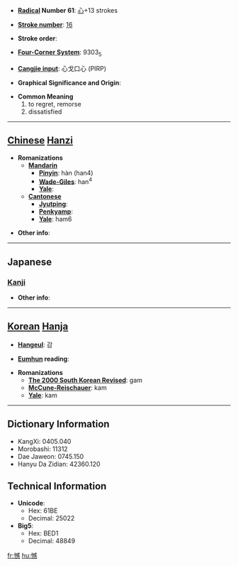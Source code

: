 * '''[[Wiktionary:Chinese radical index| Radical]] Number 61''': [[Wiktionary:Chinese radical index 心|心]]+13 strokes

* '''[[Wiktionary:Chinese total strokes index|Stroke number]]''': [[Wiktionary:Chinese total strokes index 16|16]]

* '''Stroke order''': 

* '''[[Wiktionary:Chinese four corner index|Four-Corner System]]''': 9303<sub>5</sub>

* '''[[Wiktionary:Chinese Cangjie index|Cangjie input]]''': 心戈口心 (PIRP)

* '''Graphical Significance and Origin''': 

* '''Common Meaning'''
*#to regret, remorse
*# dissatisfied


----

== [[Chinese]] [[Hanzi]] ==

* '''Romanizations'''
** '''[[Mandarin]]'''
*** '''[[Pinyin]]''': hàn (han4)
*** '''[[Wade-Giles]]''': han<sup>4</sup>
*** '''[[Yale]]''': 
** '''[[Cantonese]]'''
*** '''[[Jyutping]]''':
*** '''[[Penkyamp]]''': 
*** '''[[Yale]]''': ham6

* '''Other info''': 

----

==Japanese==
===[[Kanji]]===
{{kanji|on readings=[[かん]] (kan)|kun readings=[[うらむ]] (uramu)}}

* '''Other info''':  

----

== [[Korean]] [[Hanja]] ==

* '''[[Hangeul]]''': 감

* '''[[Eumhun]] reading''': 

* '''Romanizations'''
** '''[[The 2000 South Korean Revised Romanization|The 2000 South Korean Revised]]''': gam
** '''[[McCune-Reischauer]]''': kam
** '''[[Yale]]''': kam

----

== Dictionary Information ==

* KangXi: 0405.040
* Morobashi: 11312
* Dae Jaweon: 0745.150
* Hanyu Da Zidian: 42360.120

== Technical Information ==

* '''Unicode''':
** Hex: 61BE
** Decimal: 25022
* '''Big5''':
** Hex: BED1
** Decimal: 48849

[[fr:憾]]
[[hu:憾]]